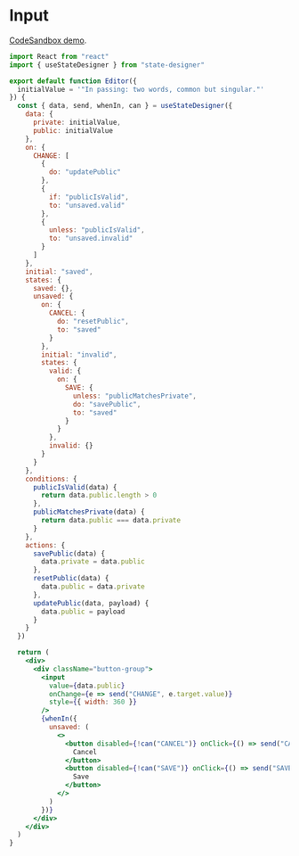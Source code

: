 # Input

[CodeSandbox demo](https://codesandbox.io/s/input-with-save-r0udv).

```jsx
import React from "react"
import { useStateDesigner } from "state-designer"

export default function Editor({
  initialValue = '"In passing: two words, common but singular."'
}) {
  const { data, send, whenIn, can } = useStateDesigner({
    data: {
      private: initialValue,
      public: initialValue
    },
    on: {
      CHANGE: [
        {
          do: "updatePublic"
        },
        {
          if: "publicIsValid",
          to: "unsaved.valid"
        },
        {
          unless: "publicIsValid",
          to: "unsaved.invalid"
        }
      ]
    },
    initial: "saved",
    states: {
      saved: {},
      unsaved: {
        on: {
          CANCEL: {
            do: "resetPublic",
            to: "saved"
          }
        },
        initial: "invalid",
        states: {
          valid: {
            on: {
              SAVE: {
                unless: "publicMatchesPrivate",
                do: "savePublic",
                to: "saved"
              }
            }
          },
          invalid: {}
        }
      }
    },
    conditions: {
      publicIsValid(data) {
        return data.public.length > 0
      },
      publicMatchesPrivate(data) {
        return data.public === data.private
      }
    },
    actions: {
      savePublic(data) {
        data.private = data.public
      },
      resetPublic(data) {
        data.public = data.private
      },
      updatePublic(data, payload) {
        data.public = payload
      }
    }
  })

  return (
    <div>
      <div className="button-group">
        <input
          value={data.public}
          onChange={e => send("CHANGE", e.target.value)}
          style={{ width: 360 }}
        />
        {whenIn({
          unsaved: (
            <>
              <button disabled={!can("CANCEL")} onClick={() => send("CANCEL")}>
                Cancel
              </button>
              <button disabled={!can("SAVE")} onClick={() => send("SAVE")}>
                Save
              </button>
            </>
          )
        })}
      </div>
    </div>
  )
}
```
